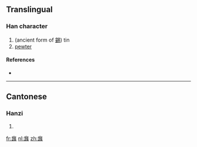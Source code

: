 ==Translingual==

===Han character===
{{Han char|rn=9|rad=人|as=24|sn=26|four=|canj=人尸尸人 (OSSO)}}

# (ancient form of [[錫]]) tin
# [[pewter]]

====References====
* {{Han ref|kx=0122.120|uh=34AA|ud=13482}}

----

==Cantonese==

===Hanzi===
{{yue-hanzi|jyut=|y=sek3}}

# {{defn|Cantonese|sort=人24}}

[[fr:㒪]]
[[nl:㒪]]
[[zh:㒪]]